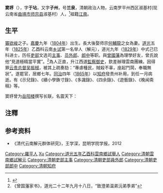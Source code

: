'''窦垿'''（{{bd|1804年||1865年}}），字'''于坫'''，又字'''子州'''，号'''兰泉'''，清朝政治人物，云南罗平州西区淑基村(现云南省[[曲靖市|曲靖市]][[师宗县|师宗县]]淑基村）人，<ref>{{Cite web|title=窦垿_师宗清代人物专题|url=http://ren.bytravel.cn/history/10/9192810.html|accessdate=2020-12-16|work=ren.bytravel.cn}}</ref>祖籍[[江南|江南]]。

== 生平 ==
[[竇欲峻|竇欲峻]]之子。[[嘉慶|嘉慶]]九年（[[1804年|1804年]]）出生。長大後娶师宗[[何輔龍|何輔龍]]之女為妻。[[道光|道光]]五年（[[1825年|1825年]]）乙酉科云南[[乡试|乡试]]第一名举人（解元），道光九年（[[1829年|1829年]]）中式己巳科进士，历任[[吏部|吏部]]文选司[[主事|主事]]、[[员外郎|员外郎]]、[[郎中|郎中]]等职。與[[曾國藩|曾國藩]]為理學好友，曾氏說他“見道極精當平實”。<ref>《曾国藩家书》，道光⼆⼗二年九⽉⼗⼋⽇，“致澄弟温弟沅弟季弟”</ref>為人正直，升江西道[[監察御史|監察御史]]，欽差辦理雲南團練。因得罪[[云贵总督|云贵总督]][[吴振棫|吴振棫]]，被其上疏奏劾：“專虐種民，賊殺不辜，座起鬥鬨，奉職無狀”。遂罷官，居鄉七年。[[同治|同治]]四年（[[1865年|1865年]]）以[[知府|知府]]發贵州补用，到任一月病逝。有《示兒錄》、《續小學銖寸錄》、《多識錄》、《四余錄》、《遊藝錄》、《晚闻斋稿》等。

窦垿曾为[[岳阳楼|岳阳楼]]撰写长联，名震天下：

{{quote|一楼何奇？杜少陵五言绝唱，范希文两字关情，滕子京百废俱兴，吕纯阳三过必醉。诗耶？儒耶？吏耶？仙耶？前不见古人，使我怆然涕下；<br>诸君试看，洞庭湖南极潇湘，扬子江北通巫峡，巴陵山西来爽气，岳州城东道崖疆。潴者，流者，峙者，镇者，此中有真意，问谁领会得来。}}

==注釋==
{{reflist}}

==参考资料==
*《清代云南解元群体研究》，王学深，昆明学院学报，2012

{{道光九年己丑科殿試金榜}}

{{Authority control}}

{{DEFAULTSORT:Dou窦}}
[[Category:羅平人|Category:羅平人]]
[[Category:窦姓|Xu]]
[[Category:道光五年乙酉科雲南鄉試舉人|Category:道光五年乙酉科雲南鄉試舉人]]
[[Category:清朝雲南鄉試解元|Category:清朝雲南鄉試解元]]
[[Category:清朝吏部主事|Category:清朝吏部主事]]
[[Category:清朝吏部員外郎|Category:清朝吏部員外郎]]
[[Category:清朝吏部郎中|Category:清朝吏部郎中]]
[[Category:清朝知府|Category:清朝知府]]